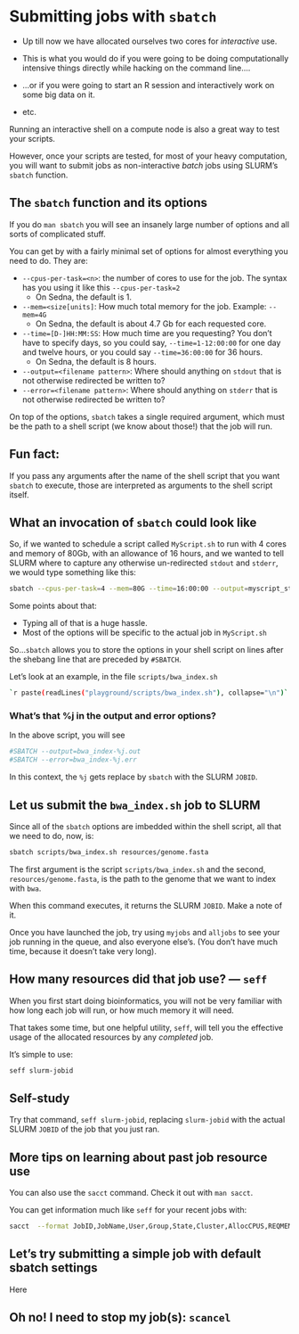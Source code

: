 # Submitting jobs with `sbatch` {#sbatch}

- Up till now we have allocated ourselves two cores for
_interactive_ use.

- This is what you would do if you were going to be doing computationally
intensive things directly while hacking on the command line....
- ...or if you were going to start an R session and interactively work
on some big data on it.
- etc.

Running an interactive shell on a compute node is also a great way
to test your scripts.

However, once your scripts are tested, for most of your heavy
computation, you will want to submit jobs as non-interactive _batch_ jobs
using SLURM's `sbatch` function.  

## The `sbatch` function and its options

If you do `man sbatch` you will see an insanely large number of options
and all sorts of complicated stuff.  

You can get by with a fairly minimal set of options for almost everything
you need to do.  They are:

- `--cpus-per-task=<n>`: the number of cores to use for the job.  The syntax has you
using it like this `--cpus-per-task=2`
    - On Sedna, the default is 1.
- `--mem=<size[units]`: How much total memory for the job. Example: `--mem=4G`
    - On Sedna, the default is about 4.7 Gb for each requested core.
- `--time=[D-]HH:MM:SS`: How much time are you requesting?  You don't have to specify days,
    so you could say, `--time=1-12:00:00` for one day and twelve hours, or you could
    say `--time=36:00:00`  for 36 hours.
    - On Sedna, the default is 8 hours. 
- `--output=<filename pattern>`: Where should anything on `stdout` that is not otherwise redirected be written to?
- `--error=<filename pattern>`: Where should anything on `stderr` that is not otherwise redirected be written to?

On top of the options,  `sbatch` takes a single required argument, which must be the
path to a shell script (we know about those!) that the job will run.

::: {.callout-warning}

## Fun fact:

If you pass any arguments after the name of the shell script that you want
`sbatch` to execute, those are interpreted as arguments to the shell script
itself.

:::

## What an invocation of `sbatch` could look like

So, if we wanted to schedule a script called `MyScript.sh` to run with 4 cores
and memory of 80Gb, with an allowance of 16 hours, and we wanted to tell
SLURM where to capture any otherwise un-redirected `stdout` and `stderr`, we
would type something like this:
```.sh
sbatch --cpus-per-task=4 --mem=80G --time=16:00:00 --output=myscript_stdout --error myscript_error MyScript.sh
```

Some points about that:

- Typing all of that is a huge hassle.
- Most of the options will be specific to the actual job in `MyScript.sh`

So...`sbatch` allows you to store the options in your shell script on lines
after the shebang line that are preceded by `#SBATCH`.

Let's look at an example, in the file `scripts/bwa_index.sh`
```.sh
`r paste(readLines("playground/scripts/bwa_index.sh"), collapse="\n")`
```

::: {.callout-warning}

### What's that %j in the output and error options?

In the above script, you will see

```.sh
#SBATCH --output=bwa_index-%j.out
#SBATCH --error=bwa_index-%j.err
```
In this context, the `%j` gets replace by `sbatch` with the
SLURM `JOBID`.

:::


## Let us submit the `bwa_index.sh` job to SLURM

Since all of the `sbatch` options are imbedded within the
shell script, all that we need to do, now, is:
```.sh
sbatch scripts/bwa_index.sh resources/genome.fasta
```

The first argument is the script `scripts/bwa_index.sh` and the
second, `resources/genome.fasta`, is the path to the genome that
we want to index with `bwa`.

When this command executes, it returns the SLURM `JOBID`.  Make a note of it.

Once you have launched the job, try using `myjobs` and `alljobs` to see your job running
in the queue, and also everyone else's. (You don't have much time, because it doesn't take very long).

## How many resources did that job use? --- `seff`

When you first start doing bioinformatics, you will not be very familiar
with how long each job will run, or how much memory it will need.

That takes some time, but one helpful utility, `seff`, will tell you the
effective usage of the allocated resources by any _completed_ job.

It's simple to use:
```.sh
seff slurm-jobid
```

::: {.callout-tip}

## Self-study

Try that command, `seff slurm-jobid`, replacing `slurm-jobid` with the actual SLURM `JOBID` of the
job that you just ran.

:::


::: {.callout-warning collapse=true}

## More tips on learning about past job resource use

You can also use the `sacct` command.  Check it out with `man sacct`.

You can get information much like `seff` for your recent jobs with:
```.sh

sacct  --format JobID,JobName,User,Group,State,Cluster,AllocCPUS,REQMEM,TotalCPU,Elapsed,MaxRSS,ExitCode,NNodes,NTasks -u $(whoami)

```

:::


## Let's try submitting a simple job with default sbatch settings

Here


## Oh no!  I need to stop my job(s): `scancel`